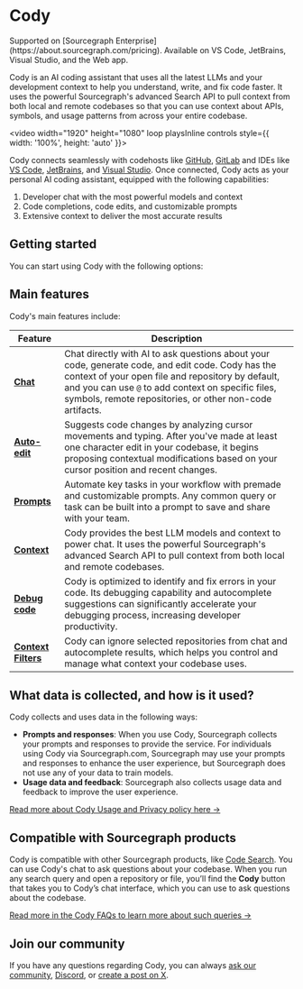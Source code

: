 # Cody

<TierCallout>
  Supported on [Sourcegraph Enterprise](https://about.sourcegraph.com/pricing).
  <user>
    Available on VS Code, JetBrains, Visual Studio, and the Web app.
  </user>
</TierCallout>

Cody is an AI coding assistant that uses all the latest LLMs and your development context to help you understand, write, and fix code faster. It uses the powerful Sourcegraph's advanced Search API to pull context from both local and remote codebases so that you can use context about APIs, symbols, and usage patterns from across your entire codebase.

<video width="1920" height="1080" loop playsInline controls style={{ width: '100%', height: 'auto' }}>
  <source src="https://storage.googleapis.com/sourcegraph-assets/Docs/Media/cody-in-action-102024.mp4" type="video/mp4"/>
</video>

Cody connects seamlessly with codehosts like [GitHub](https://github.com/login?client_id=e917b2b7fa9040e1edd4), [GitLab](https://gitlab.com/users/sign_in) and IDEs like [VS Code](/cody/clients/install-vscode), [JetBrains](/cody/clients/install-jetbrains), and [Visual Studio](/cody/clients/install-visual-studio). Once connected, Cody acts as your personal AI coding assistant, equipped with the following capabilities:

1. Developer chat with the most powerful models and context
2. Code completions, code edits, and customizable prompts
3. Extensive context to deliver the most accurate results

## Getting started

You can start using Cody with the following options:

<ProductCards>
<ProductCard href="/cody/clients/install-vscode" imgSrc="https://storage.googleapis.com/sourcegraph-assets/docs/images/cody/vscode.svg" imgAlt="VS Code" title="Cody for VS Code" description="Install Cody's extension for VS Code. " />
<ProductCard href="/cody/clients/install-jetbrains" imgSrc="https://storage.googleapis.com/sourcegraph-assets/docs/images/cody/jb_beam.svg" imgAlt="JetBrains" title="Cody for JetBrains" description="Install Cody's extension for JetBrains." />
<ProductCard href="/cody/clients/install-visual-studio" imgSrc="https://storage.googleapis.com/sourcegraph-assets/Docs/visual-studio-Product-Icon.svg" imgAlt="Visual Studio" title="Cody for Visual Studio (Experimental)" description="Install Cody's extension for Visual Studio." />
<ProductCard href="/cody/clients/cody-with-sourcegraph" imgSrc="https://storage.googleapis.com/sourcegraph-assets/Docs/new-chat-icon.svg" imgAlt="Cody Web" title="Cody for Web" description="Use Cody in the Sourcegraph web app." />
<ProductCard href="/cody/clients/install-cli" imgSrc="https://storage.googleapis.com/sourcegraph-assets/docs/images/cody/command-line-blue.svg" imgAlt="Cody CLI" title="Cody CLI" description="Run Cody from the command line." />
<ProductCard href="/cody/clients/enable-cody-enterprise" imgSrc="https://storage.googleapis.com/sourcegraph-assets/Docs/sg-new-logo.svg" imgAlt="Cody Enterprise" title="Cody Enterprise" description="Get in touch with our team to try Cody for Sourcegraph Enterprise." />
</ProductCards>

## Main features

Cody's main features include:

|                       **Feature**                        |                                                                                                                             **Description**                                                                                                                              |
| -------------------------------------------------------- | ------------------------------------------------------------------------------------------------------------------------------------------------------------------------------------------------------------------------------------------------------------------------ |
| **[Chat](/cody/capabilities/chat)**                      | Chat directly with AI to ask questions about your code, generate code, and edit code. Cody has the context of your open file and repository by default, and you can use `@` to add context on specific files, symbols, remote repositories, or other non-code artifacts. |
| **[Auto-edit](/cody/capabilities/auto-edit)**            | Suggests code changes by analyzing cursor movements and typing. After you've made at least one character edit in your codebase, it begins proposing contextual modifications based on your cursor position and recent changes.                                           |
| **[Prompts](/cody/capabilities/commands)**               | Automate key tasks in your workflow with premade and customizable prompts. Any common query or task can be built into a prompt to save and share with your team.                                                                                                         |
| **[Context](/cody/core-concepts/context)**               | Cody provides the best LLM models and context to power chat. It uses the powerful Sourcegraph's advanced Search API to pull context from both local and remote codebases.                                                                                                |
| **[Debug code](/cody/capabilities/debug-code)**          | Cody is optimized to identify and fix errors in your code. Its debugging capability and autocomplete suggestions can significantly accelerate your debugging process, increasing developer productivity.                                                                 |
| **[Context Filters](/cody/capabilities/ignore-context)** | Cody can ignore selected repositories from chat and autocomplete results, which helps you control and manage what context your codebase uses.                                                                                                                            |

## What data is collected, and how is it used?

Cody collects and uses data in the following ways:

- **Prompts and responses**:  When you use Cody, Sourcegraph collects your prompts and responses to provide the service. For individuals using Cody via Sourcegraph.com, Sourcegraph may use your prompts and responses to enhance the user experience, but Sourcegraph does not use any of your data to train models.
- **Usage data and feedback**:  Sourcegraph also collects usage data and feedback to improve the user experience.

<a target="_blank" href="https://sourcegraph.com/terms/cody-notice">Read more about Cody Usage and Privacy policy here →</a>

## Compatible with Sourcegraph products

Cody is compatible with other Sourcegraph products, like [Code Search](/code-search/). You can use Cody's chat to ask questions about your codebase. When you run any search query and open a repository or file, you’ll find the **Cody** button that takes you to Cody’s chat interface, which you can use to ask questions about the codebase.

[Read more in the Cody FAQs to learn more about such queries →](/cody/faq)

## Join our community

If you have any questions regarding Cody, you can always [ask our community](https://community.sourcegraph.com), [Discord](https://discord.com/invite/s2qDtYGnAE), or [create a post on X](https://twitter.com/sourcegraphcody).
